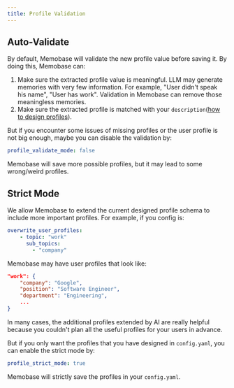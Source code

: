 ```yaml
---
title: Profile Validation
---
```


## Auto-Validate
By default, Memobase will validate the new profile value before saving it.
By doing this, Memobase can:
1. Make sure the extracted profile value is meaningful.
LLM may generate memories with very few information. For example, "User didn't speak his name", "User has work".
Validation in Memobase can remove those meaningless memories.
2. Make sure the extracted profile is matched with your `description`([how to design profiles](/features/profile/profile_desc)).

But if you encounter some issues of missing profiles or the user profile is not big enough, maybe you can disable the validation by:
```yaml config.yaml
profile_validate_mode: false
```
Memobase will save more possible profiles, but it may lead to some wrong/weird profiles.

## Strict Mode
We allow Memobase to extend the current designed profile schema to include more important profiles.
For example, if you config is:
```yaml config.yaml
overwrite_user_profiles:
    - topic: "work"
      sub_topics:
        - "company"
```
Memobase may have user profiles that look like:
```json Maybe Profile
"work": {
    "company": "Google",
    "position": "Software Engineer",
    "department": "Engineering",
    ...
}
```
In many cases, the additional profiles extended by AI are really helpful because you couldn't plan all the useful profiles for your users in advance.

But if you only want the profiles that you have designed in `config.yaml`, you can enable the strict mode by:
```yaml config.yaml
profile_strict_mode: true
```
Memobase will strictly save the profiles in your `config.yaml`.

